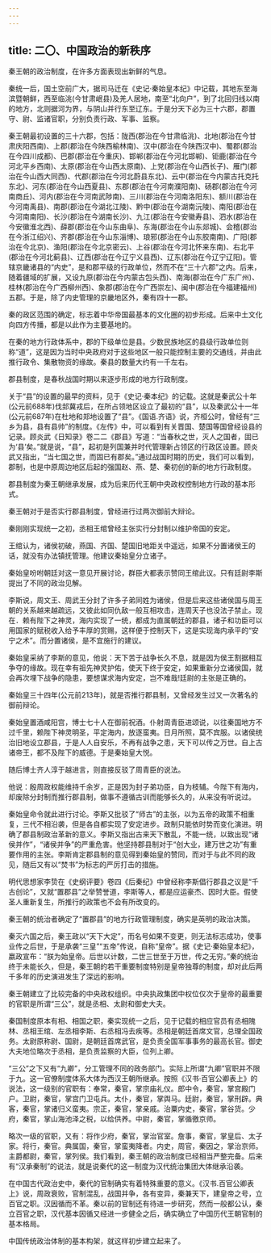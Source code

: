 ```yaml
---
---
---
```

title: 二〇、中国政治的新秩序
---



秦王朝的政治制度，在许多方面表现出新鲜的气息。

秦统一后，国土空前广大，据司马迁在《史记·秦始皇本纪》中记载，其地东至海滨暨朝鲜，西至临洮(今甘肃岷县)及羌人居地，南至“北向户”，到了北回归线以南的地方，北则据河为界，与阴山并行东至辽东。于是分天下必为三十六郡，郡置守、尉、监诸官职，分别负责行政、军事、监察。

秦王朝最初设置的三十六郡，包括：陇西(郡治在今甘肃临洮)、北地(郡治在今甘肃庆阳西南)、上郡(郡治在今陕西榆林南)、汉中(郡治在今陕西汉中)、蜀郡(郡治在今四川成都)、巴郡(郡治在今重庆)、邯郸(郡治在今河北邯郸)、钜鹿(郡治在今河北平乡西南)、太原(郡治在今山西太原南)、上党(郡治在今山西长子)、雁门(郡治在今山西大同西)、代郡(郡治在今河北蔚县东北)、云中(郡治在今内蒙古托克托东北)、河东(郡治在今山西夏县)、东郡(郡治在今河南濮阳南)、砀郡(郡治在今河南商丘)、河内(郡治在今河南武陟南)、三川(郡治在今河南洛阳东)、额川(郡治在今河南禹县)、南郡(郡治在今湖北江陵)、黔中(郡治在今湖南沅陵)、南阳(郡治在今河南南阳)、长沙(郡治在今湖南长沙)、九江(郡治在今安徽寿县)、泗水(郡治在今安徽淮北西)、薛郡(郡治在今山东曲阜)、东海(郡治在今山东郯城)、会稽(郡治在今浙江绍兴)、齐郡(郡治在今山东淄博)、琅邪(郡治在今山东胶南南)、广阳(郡治在今北京)、渔阳(郡治在今北京密云)、上谷(郡治在今河北怀来东南)、右北平(郡治在今河北蓟县)、辽西(郡治在今辽宁义县西)、辽东(郡治在今辽宁辽阳)。管辖京畿诸县的“内史”，是和郡平级的行政单位，然而不在“三十六郡”之内。后来，随着疆域的扩展，又设九原(郡治在今内蒙古包头西)、南海(郡治在今广东广州)、桂林(郡治在今广西柳州西)、象郡(郡治在今广西崇左)、闽中(郡治在今福建福州)五郡。于是，除了内史管理的京畿地区外，秦有四十一郡。

秦的政区范围的确定，标志着中华帝国最基本的文化圈的初步形成。后来中土文化向四方传播，都是以此作为主要基地的。

在秦的地方行政体系中，郡的下级单位是县。少数民族地区的县级行政单位则称“道”，这是因为当时中央政府对于这些地区一般只能控制主要的交通线，并由此推行政令、集散物资的缘故。秦县的数量大约有一千左右。

郡县制度，是春秋战国时期以来逐步形成的地方行政制度。

关于“县”的设置的最早的资料，见于《史记·秦本纪》的记载。这就是秦武公十年(公元前688年)伐邽冀戎后，在所占领地区设立了最初的“县”，以及秦武公十一年(公元前687年)在杜地和郑地设置了“县”。《国语.齐语》说，齐桓公时，曾经有“三乡为县，县有县帅”的制度。《左传》中，可以看到有关晋国、楚国等国曾经设县的记录。顾炎武《日知录》卷二二《郡县》写道：“当春秋之世，灭人之国者，固已为‘县’矣。”就是说，“县”，起初是列国兼并时代管理新占领区的行政区设置。顾炎武又指出，“当七国之世，而固已有郡矣。”通过战国时期的历史，我们可以看到，郡制，也是中原周边地区后起的强国赵、燕、楚、秦初创的新的地方行政制度。

郡县制度为秦王朝继承发展，成为后来历代王朝中央政权控制地方行政的基本形式。

秦王朝对于是否实行郡县制度，曾经进行过两次御前大辩论。

秦刚刚实现统一之初，丞相王绾曾经主张实行分封制以维护帝国的安定。

王绾认为，诸侯初破，燕国、齐国、楚国旧地距关中遥远，如果不分置诸侯王的话，就没有办法镇抚管理。他建议秦始皇分立诸子。

秦始皇吩咐朝廷对这一意见开展讨论，群臣大都表示赞同王绾此议。只有廷尉李斯提出了不同的政治见解。

李斯说，周文王、周武王分封了许多子弟同姓为诸侯，但是后来这些诸侯国与周王朝的关系越来越疏远，又彼此如同仇敌一般互相攻击，连周天子也没法子禁止。现在．赖有陛下之神灵，海内实现了一统，都成为直属朝廷的郡县，诸子和功臣可以用国家的赋税收入给予丰厚的赏赐，这样便于控制天下，这是实现海内承平的“安宁之术”。而分置诸侯，是不宜施行的建议。

秦始皇采纳了李斯的意见，他说：天下苦于战争长久不息，就是因为侯王割据相互争夺的缘故。现在幸有祖先神灵护佑，使天下终于安定，如果重新分立诸侯国，就会再次埋下战争的隐患，要想谋求海内安定，岂不难哉!廷尉的主张是正确的。

秦始皇三十四年(公元前213年)，就是否推行郡县制，又曾经发生过又一次著名的御前辩论。

秦始皇置酒咸阳宫，博士七十人在御前祝酒。仆射周青臣进颂说，以往秦国地方不过千里，赖陛下神灵明圣，平定海内，放逐蛮夷。日月所照，莫不宾服。以诸侯统治旧地设立郡县，于是人人自安乐，不再有战争之患，天下可以传之万世。自上古诸帝王，都不及陛下的威德。于是秦始皇大悦。

随后博士齐人淳于越进言，则直接反驳了周青臣的说法。

他说：殷周政权能维持千余岁，正是因为封子弟功臣，自为枝辅。今陛下有海内，却废除分封制而推行郡县制，做事不遵循古训而能够长久的，从来没有听说过。

秦始皇命令就此进行讨论。李斯又批驳了“师古”的主张，以为五帝的政策不相重复，三代不相沿袭，但是各自都实现了安定进步。政制只能依时势而变化演进。明确了郡县制政治革新的意义。李斯又指出古来天下散乱，不能一统，以致出现“诸侯并作”，“诸侯并争”的严重危害。他坚持郡县制对于“创大业，建万世之功”有重要作用的主张。李斯肯定郡县制的意见得到秦始皇的赞同，而对于与此不同的政见，随后又有以“焚书”为标志的严厉打击的措施。

明代思想家李贽在《史纲评要》卷四《后秦纪》中曾经称李斯倡行郡县之议是“千古创论”，又就“置郡县”之举赞誉道，李斯等人，都是应运豪杰、因时大臣。假使圣人重新复生，所推行的政策也不会有所改变的。

秦王朝的统治者确定了“置郡县”的地方行政管理制度，确实是英明的政治决策。

秦灭六国之后，秦王政以“天下大定”，而名号如果不变更，则无法标志成功，使事业传之后世，于是承袭“三皇”“五帝”传说，自称“皇帝”。据《史记·秦始皇本纪》，嬴政宣布：“朕为始皇帝。后世以计数，二世三世至于万世，传之无穷。”秦的统治终于未能长久，但是，秦王朝的若干重要制度特别是皇帝独尊的制度，却对此后两千多年的历史演进发生了深远的影响。

秦王朝建立了比较完备的中央政权组织。中央执政集团中权位仅次于皇帝的最重要的官职是所谓“三公”，就是丞相、太尉和御史大夫。

秦国制度原本有相、相国之职，秦实现统一之后，见于记载的相应官员有丞相隗林、丞相王绾、左丞相李斯、右丞相冯去疾等。丞相是朝廷首席文官，总理全国政务。太尉原称尉、国尉，是朝廷首席武官，是负责全国军事事务的最高长官。御史大夫地位略次于丞相，是负责监察的大臣，位列上卿。

“三公”之下又有“九卿”，分工管理不同的政务部门。实际上所谓“九卿”官职并不限于九。这一官僚制度体系大体为西汉王朝所继承。按照《汉书·百官公卿表上》的说法，这一级别的官职有：奉常，秦官，掌宗庙礼仪。郎中令，秦官，掌宫殿门户。卫尉，秦官，掌宫门卫屯兵。太仆，秦官，掌舆马。廷尉，秦官，掌刑辟。典客，秦官，掌诸归义蛮夷。宗正，秦官，掌亲戚。治粟内史，秦官，掌谷货。少府，秦官，掌山海池泽之税，以给供养。中尉，秦官，掌循徼京师。

略次一级的官职，又有：将作少府，秦官，掌治官室。詹事，秦官，掌皇后、太子家。将行，秦官。典属国，秦官，掌蛮夷降者。内史，周官，秦因之，掌治京师。主爵都尉，秦官，掌列侯。我们看到，秦王朝的政治制度已经相当严整完备。后来有“汉承秦制”的说法，就是说秦代的这一制度为汉代统治集团大体继承沿袭。

在中国古代政治史中，秦代的官制确实有着特殊重要的意义。《汉书.百官公卿表上》说，周政衰败，官制混乱，战国并争，各有变异，秦兼天下，建皇帝之号，立百官之职。汉因循而不革。秦以前的官制还有待进一步研究，然而一般都公认，秦立百官之职，汉代基本因循又经进一步健全之后，确实确立了中国历代王朝官制的基本格局。

中国传统政治体制的基本构架，就这样初步建立起来了。